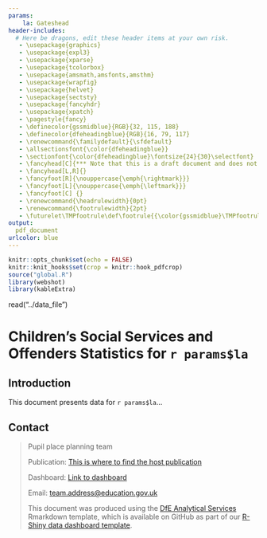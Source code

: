 ```yaml
---
params:
    la: Gateshead
header-includes:
  # Here be dragons, edit these header items at your own risk.
   - \usepackage{graphics}
   - \usepackage{expl3}
   - \usepackage{xparse}
   - \usepackage{tcolorbox}
   - \usepackage{amsmath,amsfonts,amsthm}
   - \usepackage{wrapfig}
   - \usepackage{helvet}
   - \usepackage{sectsty}
   - \usepackage{fancyhdr}
   - \usepackage{xpatch}
   - \pagestyle{fancy}
   - \definecolor{gssmidblue}{RGB}{32, 115, 188}
   - \definecolor{dfeheadingblue}{RGB}{16, 79, 117}
   - \renewcommand{\familydefault}{\sfdefault}
   - \allsectionsfont{\color{dfeheadingblue}}
   - \sectionfont{\color{dfeheadingblue}\fontsize{24}{30}\selectfont}
   - \fancyhead[C]{*** Note that this is a draft document and does not contain genuine data ***}
   - \fancyhead[L,R]{}
   - \fancyfoot[R]{\nouppercase{\emph{\rightmark}}}
   - \fancyfoot[L]{\nouppercase{\emph{\leftmark}}}
   - \fancyfoot[C] {}
   - \renewcommand{\headrulewidth}{0pt}
   - \renewcommand{\footrulewidth}{2pt}
   - \futurelet\TMPfootrule\def\footrule{{\color{gssmidblue}\TMPfootrule}}
output:
  pdf_document
urlcolor: blue
---
```



```r
knitr::opts_chunk$set(echo = FALSE)
knitr::knit_hooks$set(crop = knitr::hook_pdfcrop)
source("global.R")
library(webshot)
library(kableExtra)

```
read("../data_file")

\includegraphics[width=0.25\linewidth]{"images/Department_for_Education.png"}
\vspace{2.4cm}


# Children's Social Services and Offenders Statistics for `r params$la`
\vspace{3.2cm}
\vspace*{\fill}
\color{dfeheadingblue}{\hrule}
\color{black}

## Introduction

This document presents data for `r params$la`...

\vspace{12pt}

\makebox[1.00\linewidth]{
\centering
\begin{tcolorbox}[colback=gssmidblue,
 leftright skip=0.1cm,
 coltext=white,
 halign=left,
 fontupper={\Huge \bfseries},
 fontlower={\large \bfseries},
 sharp corners,
 colframe=gssmidblue,
 width=0.49\linewidth,
 boxrule=0pt,
 equal height group=introbox
 ]
1.23\%
\tcblower
Some precentage
\end{tcolorbox}


\begin{tcolorbox}[colback=gssmidblue,
 leftright skip=0.1cm,
 coltext=white,
 halign=left,
 fontupper={\Huge \bfseries},
 fontlower={\large \bfseries},
 sharp corners,
 colframe=gssmidblue,
 width=0.49\linewidth,
 boxrule=0pt,
 equal height group=introbox
 ]
£43,500
\tcblower
An expenditure
\end{tcolorbox}
}

\newpage

\vspace*{\fill}
\color{dfeheadingblue}{\hrule}
\color{black}
## Contact

> Pupil place planning team
>
> Publication: [This is where to find the host publication](https://explore-education-statistics.service.gov.uk/find-statistics/)
>
> Dashboard: [Link to dashboard](https://department-for-education.shinyapps.io/childrens_social_services_offenders_dashboard)
>
> Email: [team.address@education.gov.uk](mailto:<team.address>@education.gov.uk)
>
> This document was produced using the [DfE Analytical Services](https://github.com/dfe-analytical-services) Rmarkdown template, which is available on GitHub as part of our [R-Shiny data dashboard template](https://github.com/dfe-analytical-services/shiny-template).


[\includegraphics[width=0.50\linewidth]{"images/Department_for_Education_long.png"}](https://www.gov.uk/government/organisations/department-for-education)

